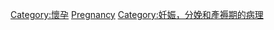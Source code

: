 [[Category:懷孕|Category:懷孕]]
[[Category:母亲卫生|Pregnancy]]
[[Category:妊娠，分娩和產褥期的病理|Category:妊娠，分娩和產褥期的病理]]